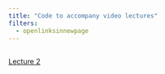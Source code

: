 ```yaml
---
title: "Code to accompany video lectures"
filters:
  - openlinksinnewpage
---
```


## 

[Lecture 2](code/lecture2.html)

